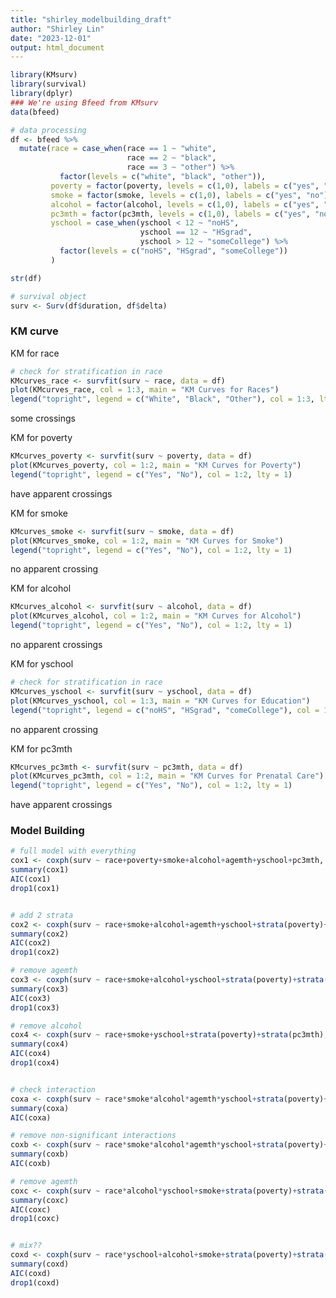 ```yaml
---
title: "shirley_modelbuilding_draft"
author: "Shirley Lin"
date: "2023-12-01"
output: html_document
---
```


```r
library(KMsurv)
library(survival)
library(dplyr)
### We're using Bfeed from KMsurv
data(bfeed)
```

```r
# data processing
df <- bfeed %>% 
  mutate(race = case_when(race == 1 ~ "white",
                          race == 2 ~ "black", 
                          race == 3 ~ "other") %>% 
           factor(levels = c("white", "black", "other")),
         poverty = factor(poverty, levels = c(1,0), labels = c("yes", "no")),
         smoke = factor(smoke, levels = c(1,0), labels = c("yes", "no")),
         alcohol = factor(alcohol, levels = c(1,0), labels = c("yes", "no")),
         pc3mth = factor(pc3mth, levels = c(1,0), labels = c("yes", "no")),
         yschool = case_when(yschool < 12 ~ "noHS",
                             yschool == 12 ~ "HSgrad", 
                             yschool > 12 ~ "someCollege") %>% 
           factor(levels = c("noHS", "HSgrad", "someCollege"))
         )

str(df)

# survival object
surv <- Surv(df$duration, df$delta)
```

### KM curve

KM for race
```r
# check for stratification in race
KMcurves_race <- survfit(surv ~ race, data = df)
plot(KMcurves_race, col = 1:3, main = "KM Curves for Races")
legend("topright", legend = c("White", "Black", "Other"), col = 1:3, lty = 1)
```
some crossings


KM for poverty
```r
KMcurves_poverty <- survfit(surv ~ poverty, data = df)
plot(KMcurves_poverty, col = 1:2, main = "KM Curves for Poverty")
legend("topright", legend = c("Yes", "No"), col = 1:2, lty = 1)
```
have apparent crossings


KM for smoke
```r
KMcurves_smoke <- survfit(surv ~ smoke, data = df)
plot(KMcurves_smoke, col = 1:2, main = "KM Curves for Smoke")
legend("topright", legend = c("Yes", "No"), col = 1:2, lty = 1)
```
no apparent crossing


KM for alcohol
```r
KMcurves_alcohol <- survfit(surv ~ alcohol, data = df)
plot(KMcurves_alcohol, col = 1:2, main = "KM Curves for Alcohol")
legend("topright", legend = c("Yes", "No"), col = 1:2, lty = 1)
```
no apparent crossings


KM for yschool
```r
# check for stratification in race
KMcurves_yschool <- survfit(surv ~ yschool, data = df)
plot(KMcurves_yschool, col = 1:3, main = "KM Curves for Education")
legend("topright", legend = c("noHS", "HSgrad", "comeCollege"), col = 1:3, lty = 1)
```
no apparent crossing


KM for pc3mth
```r
KMcurves_pc3mth <- survfit(surv ~ pc3mth, data = df)
plot(KMcurves_pc3mth, col = 1:2, main = "KM Curves for Prenatal Care")
legend("topright", legend = c("Yes", "No"), col = 1:2, lty = 1)
```
have apparent crossings


### Model Building

```r
# full model with everything
cox1 <- coxph(surv ~ race+poverty+smoke+alcohol+agemth+yschool+pc3mth, data=df)
summary(cox1)
AIC(cox1)
drop1(cox1)


# add 2 strata
cox2 <- coxph(surv ~ race+smoke+alcohol+agemth+yschool+strata(poverty)+strata(pc3mth), data=df)
summary(cox2)
AIC(cox2)
drop1(cox2)

# remove agemth
cox3 <- coxph(surv ~ race+smoke+alcohol+yschool+strata(poverty)+strata(pc3mth), data=df)
summary(cox3)
AIC(cox3)
drop1(cox3)

# remove alcohol
cox4 <- coxph(surv ~ race+smoke+yschool+strata(poverty)+strata(pc3mth), data=df)
summary(cox4)
AIC(cox4)
drop1(cox4)


# check interaction
coxa <- coxph(surv ~ race*smoke*alcohol*agemth*yschool+strata(poverty)+strata(pc3mth), data=df)
summary(coxa)
AIC(coxa)

# remove non-significant interactions
coxb <- coxph(surv ~ race*smoke*alcohol*agemth*yschool+strata(poverty)+strata(pc3mth), data=df)
summary(coxb)
AIC(coxb)

# remove agemth
coxc <- coxph(surv ~ race*alcohol*yschool+smoke+strata(poverty)+strata(pc3mth), data=df)
summary(coxc)
AIC(coxc)
drop1(coxc)


# mix??
coxd <- coxph(surv ~ race*yschool+alcohol+smoke+strata(poverty)+strata(pc3mth), data=df)
summary(coxd)
AIC(coxd)
drop1(coxd)

```



